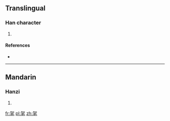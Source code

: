 ==Translingual==

===Han character===
{{Han char|rn=82|rad=毛|as=05|sn=9|four=46714|canj=KRHQU}}

# {{defn|Han|sort=毛05}}

====References====
* {{Han ref|kx=0592.210|dkj=16795|dj=0984.210|hdz=31996.160|uh=6BE0|ud=27616|bh=CF6A|bd=53098}}

----

==Mandarin==

===Hanzi===
{{cmn-hanzi|pin=[[jiā]] ([[jia1]])|wg=chia<sup>1</sup>}}

# {{defn|lang=cmn|sort=毛05}}

[[fr:毠]]
[[pl:毠]]
[[zh:毠]]